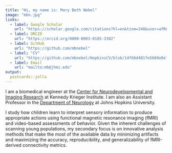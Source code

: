 ```yaml
---
title: "Hi, my name is: Mary Beth Nebel"
image: "mbn.jpg"
links:
  - label: Google Scholar
    url: "https://scholar.google.com/citations?hl=en&tzom=240&user=afR8OF8AAAAJ"
  - label: ORCID
    url: "https://orcid.org/0000-0003-0185-3382"
  - label: GitHub
    url: "https://github.com/mbnebel"
  - label: "CV"
    url: "https://github.com/mbnebel/HopkinsCV/blob/14f66d481fe5660e0e723db70870055513b6adb0/mbn.pdf"
  - label: Email
    url: "mailto:mb@jhmi.edu"
output:
  postcards::jolla
---
```

 
I am a biomedical engineer at the [Center for Neurodevelopmental and Imaging Research](https://www.kennedykrieger.org/research/centers-labs-cores/center-for-neurodevelopmental-and-imaging-research) at Kennedy Krieger Institute. I am also an Assistant Professor in the [Department of Neurology](https://www.hopkinsmedicine.org/neurology_neurosurgery/) at Johns Hopkins University.  

I study how children learn to interpret sensory information to produce appropriate actions using functional magnetic resonance imaging (fMRI) and video-based assessments of behavior. Given the inherent challenges of scanning young populations, my secondary focus is on innovative analysis methods that make the most of the available data by minimizing artifacts and maximizing the accuracy, reproducibility, and generalizability of fMRI-derived connectivity metrics.
